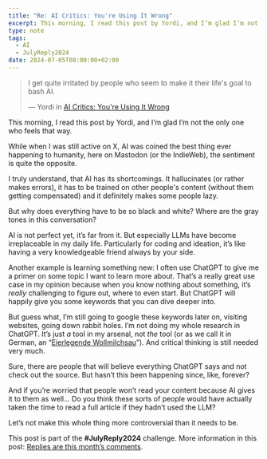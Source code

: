 ```yaml
---
title: "Re: AI Critics: You're Using It Wrong"
excerpt: This morning, I read this post by Yordi, and I’m glad I’m not the only one who feels that way.
type: note
tags:
  - AI
  - JulyReply2024
date: 2024-07-05T08:00:00+02:00
---
```


> I get quite irritated by people who seem to make it their life's goal to bash AI.
>
> — Yordi in [AI Critics: You're Using It Wrong](https://yordi.me/ai-critics-youre-using-it-wrong/)

This morning, I read this post by Yordi, and I’m glad I’m not the only one who feels that way.

While when I was still active on X, AI was coined the best thing ever happening to humanity, here on Mastodon (or the IndieWeb), the sentiment is quite the opposite.

I truly understand, that AI has its shortcomings. It hallucinates (or rather makes errors), it has to be trained on other people's content (without them getting compensated) and it definitely makes some people lazy.

But why does everything have to be so black and white? Where are the gray tones in this conversation?

AI is not perfect yet, it’s far from it. But especially LLMs have become irreplaceable in my daily life. Particularly for coding and ideation, it’s like having a very knowledgeable friend always by your side.

Another example is learning something new: I often use ChatGPT to give me a primer on some topic I want to learn more about. That’s a really great use case in my opinion because when you know nothing about something, it’s _really_ challenging to figure out, where to even start. But ChatGPT will happily give you some keywords that you can dive deeper into.

But guess what, I’m still going to google these keywords later on, visiting websites, going down rabbit holes. I’m not doing my whole research in ChatGPT. It’s just _a_ tool in my arsenal, not _the_ tool (or as we call it in German, an “[Eierlegende Wollmilchsau](https://germanyinusa.com/2011/10/28/word-of-the-week-eierlegende-wollmilchsau/)”). And critical thinking is still needed very much.

Sure, there are people that will believe everything ChatGPT says and not check out the source. But hasn’t this been happening since, like, forever?

And if you’re worried that people won’t read your content because AI gives it to them as well… Do you think these sorts of people would have actually taken the time to read a full article if they hadn’t used the LLM?

Let’s not make this whole thing more controversial than it needs to be.

This post is part of the **#JulyReply2024** challenge. More information in this post: [Replies are this month’s comments](/july-reply-2024).
